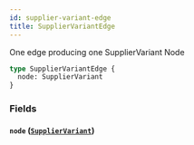 ```yaml
---
id: supplier-variant-edge
title: SupplierVariantEdge
---
```



One edge producing one SupplierVariant Node


```graphql
type SupplierVariantEdge {
  node: SupplierVariant
}
```


### Fields

#### `node` ([`SupplierVariant`](/developers/supplier-apis/supply-api/graphql/reference/objects/supplier-variant))






